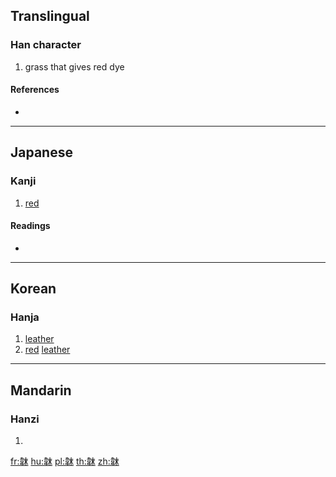 {{character info/new}}
==Translingual==

===Han character===
{{Han char|rn=178|rad=韋|as=05|sn=14|four=45590|canj=DQDJ}}

# grass that gives red dye

====References====
* {{Han ref|kx=1393.250|dkj=43126|dj=1908.200|hdz=74504.030|uh=97CE|ud=38862|bh=E4C9|bd=58569}}

----

==Japanese==

===Kanji===
{{ja-kanji|grade=|rs=韋05}}

# [[red]]

====Readings====
* {{ja-readings|on=[[ばい]] (bai), [[まい]] (mai), [[ばつ]] (batsu)|kun=[[あかねぞめのかわ]] (akanezomenokawa)}}

----

==Korean==

===Hanja===
{{ko-hanja|hangeul=매|eumhun=|rv=mae|mr=mae|y=may}}

# [[leather]]
# [[red]] [[leather]]

----

==Mandarin==

===Hanzi===
{{cmn-hanzi|pin=[[mèi]] ([[mei4]])|wg=mei<sup>4</sup>}}

# {{defn|lang=cmn|sort=韋05}}

[[fr:韎]]
[[hu:韎]]
[[pl:韎]]
[[th:韎]]
[[zh:韎]]